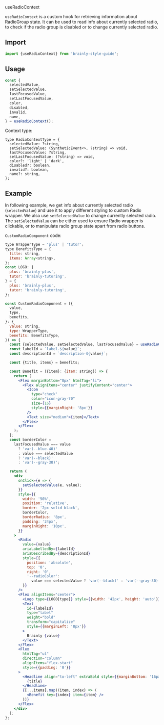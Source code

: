 
<Meta title="Hooks/useRadioContext" />

<PageHeader type="utility">useRadioContext</PageHeader>

`useRadioContext` is a custom hook for retrieving information about RadioGroup state. It can be used to read info about currently selected radio, to check if the radio group is disabled or to change currently selected radio.

## Import

```jsx
import {useRadioContext} from 'brainly-style-guide';
```

## Usage

```jsx
const {
  selectedValue,
  setSelectedValue,
  lastFocusedValue,
  setLastFocusedValue,
  color,
  disabled,
  invalid,
  name,
} = useRadioContext();
```

Context type:

```tsx
type RadioContextType = {
  selectedValue: ?string,
  setSelectedValue: (SyntheticEvent<>, ?string) => void,
  lastFocusedValue: ?string,
  setLastFocusedValue: (?string) => void,
  color?: 'light' | 'dark',
  disabled?: boolean,
  invalid?: boolean,
  name?: string,
};
```

## Example

In following example, we get info about currently selected radio (`selectedValue`) and use it to apply different styling to custom Radio wrapper. We also use `setSelectedValue` to change currently selected radio. The `setSelectedValue` can be either used to ensure Radio wrapper is clickable, or to manipulate radio group state apart from radio buttons.

<Canvas>
  <RadioGroup
    name="myradiogroup"
    value="plus"
    direction="row"
    style={{width: '100%'}}
  >
    <CustomRadioComponent
      value="plus"
      type="plus"
      benefits={{
        title: 'Learn at your own pace',
        items: [
          'Millions of expert-verified answers, without ads',
          'Textbook solutions written by experts',
          'Full access to instant math solver',
        ],
      }}
    />
    <CustomRadioComponent
      value="tutor"
      type="tutor"
      benefits={{
        title: 'Get instant, verified answers from pros',
        items: [
          'Instant answers for math & science from pros',
          'Saved verified answers that you can review later',
        ],
      }}
    />
  </RadioGroup>
</Canvas>

`CustomRadioComponent` code:

```jsx
type WrapperType = 'plus' | 'tutor';
type BenefitsType = {
  title: string,
  items: Array<string>,
};
const LOGO: {
  plus: 'brainly-plus',
  tutor: 'brainly-tutoring',
} = {
  plus: 'brainly-plus',
  tutor: 'brainly-tutoring',
};

const CustomRadioComponent = ({
  value,
  type,
  benefits,
}: {
  value: string,
  type: WrapperType,
  benefits: BenefitsType,
}) => {
  const {selectedValue, setSelectedValue, lastFocusedValue} = useRadioContext();
  const labelId = `label-${value}`;
  const descriptionId = `description-${value}`;

  const {title, items} = benefits;

  const Benefit = ({item}: {item: string}) => {
    return (
      <Flex marginBottom="8px" htmlTag="li">
        <Flex alignItems="center" justifyContent="center">
          <Icon
            type="check"
            color="icon-gray-70"
            size={16}
            style={{marginRight: '8px'}}
          />
          <Text size="medium">{item}</Text>
        </Flex>
      </Flex>
    );
  };
  const borderColor =
    lastFocusedValue === value
      ? 'var(--blue-40)'
      : value === selectedValue
      ? 'var(--black)'
      : 'var(--gray-30)';

  return (
    <div
      onClick={e => {
        setSelectedValue(e, value);
      }}
      style={{
        width: '50%',
        position: 'relative',
        border: '2px solid black',
        borderColor,
        borderRadius: '8px',
        padding: '24px',
        marginRight: '10px',
      }}
    >
      <Radio
        value={value}
        ariaLabelledBy={labelId}
        ariaDescribedBy={descriptionId}
        style={{
          position: 'absolute',
          top: '0',
          right: '0',
          '--radioColor':
            value === selectedValue ? 'var(--black)' : 'var(--gray-30)',
        }}
      />
      <Flex alignItems="center">
        <Logo type={LOGO[type]} style={{width: '42px', height: 'auto'}} />
        <Text
          id={labelId}
          type="label"
          weight="bold"
          transform="capitalize"
          style={{marginLeft: '8px'}}
        >
          Brainly {value}
        </Text>
      </Flex>
      <Flex
        htmlTag="ul"
        direction="column"
        alignItems="flex-start"
        style={{padding: '0'}}
      >
        <Headline align="to-left" extraBold style={{marginBottom: '16px'}}>
          {title}
        </Headline>
        {[...items].map((item, index) => (
          <Benefit key={index} item={item} />
        ))}
      </Flex>
    </div>
  );
};
```

